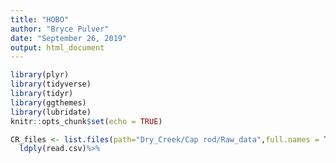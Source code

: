 ```yaml
---
title: "HOBO"
author: "Bryce Pulver"
date: "September 26, 2019"
output: html_document
---
```


```r
library(plyr)
library(tidyverse)
library(tidyr)
library(ggthemes)
library(lubridate)
knitr::opts_chunk$set(echo = TRUE)
```

```r
CR_files <- list.files(path="Dry_Creek/Cap rod/Raw_data",full.names = T,pattern = "*.CSV")%>%
  ldply(read.csv)%>%
```

